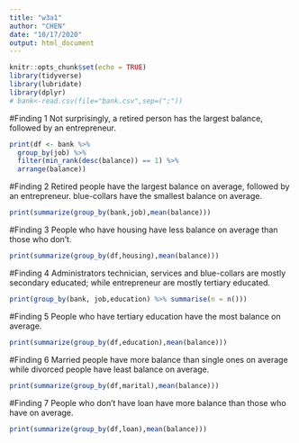 ```yaml
---
title: "w3a1"
author: "CHEN"
date: "10/17/2020"
output: html_document
---
```


```r
knitr::opts_chunk$set(echo = TRUE)
library(tidyverse)
library(lubridate)
library(dplyr)
# bank<-read.csv(file="bank.csv",sep=(";"))
```

#Finding 1
Not surprisingly, a retired person has the largest balance, followed by an entrepreneur.

```r
print(df <- bank %>%
  group_by(job) %>%
  filter(min_rank(desc(balance)) == 1) %>% 
  arrange(balance))
```

#Finding 2
Retired people have the largest balance on average, followed by an entrepreneur.
blue-collars have the smallest balance on average.

```r
print(summarize(group_by(bank,job),mean(balance)))
```

#Finding 3
People who have housing have less balance on average than those who don't.

```r
print(summarize(group_by(df,housing),mean(balance)))
```

#Finding 4
Administrators technician, services and blue-collars are mostly secondary educated; 
while entrepreneur are mostly tertiary educated.
```r
print(group_by(bank, job,education) %>% summarise(n = n()))
```

#Finding 5
People who have tertiary education have the most balance on average.
```r
print(summarize(group_by(df,education),mean(balance)))
```

#Finding 6
Married people have more balance than single ones on average while divorced people have least balance on average.
```r
print(summarize(group_by(df,marital),mean(balance)))
```

#Finding 7
People who don't have loan have more balance than those who have on average.
```r
print(summarize(group_by(df,loan),mean(balance)))
```
